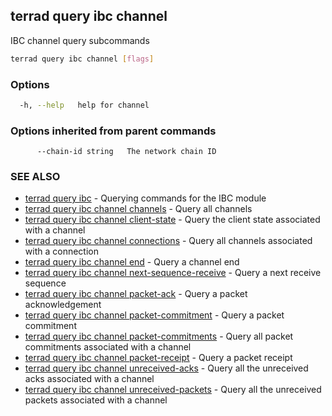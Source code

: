 ## terrad query ibc channel

IBC channel query subcommands

```sh Terrad
terrad query ibc channel [flags]
```

### Options

```sh Terrad
  -h, --help   help for channel
```

### Options inherited from parent commands

```
      --chain-id string   The network chain ID
```

### SEE ALSO

* [terrad query ibc](terrad_query_ibc.md)	 - Querying commands for the IBC module
* [terrad query ibc channel channels](terrad_query_ibc_channel_channels.md)	 - Query all channels
* [terrad query ibc channel client-state](terrad_query_ibc_channel_client-state.md)	 - Query the client state associated with a channel
* [terrad query ibc channel connections](terrad_query_ibc_channel_connections.md)	 - Query all channels associated with a connection
* [terrad query ibc channel end](terrad_query_ibc_channel_end.md)	 - Query a channel end
* [terrad query ibc channel next-sequence-receive](terrad_query_ibc_channel_next-sequence-receive.md)	 - Query a next receive sequence
* [terrad query ibc channel packet-ack](terrad_query_ibc_channel_packet-ack.md)	 - Query a packet acknowledgement
* [terrad query ibc channel packet-commitment](terrad_query_ibc_channel_packet-commitment.md)	 - Query a packet commitment
* [terrad query ibc channel packet-commitments](terrad_query_ibc_channel_packet-commitments.md)	 - Query all packet commitments associated with a channel
* [terrad query ibc channel packet-receipt](terrad_query_ibc_channel_packet-receipt.md)	 - Query a packet receipt
* [terrad query ibc channel unreceived-acks](terrad_query_ibc_channel_unreceived-acks.md)	 - Query all the unreceived acks associated with a channel
* [terrad query ibc channel unreceived-packets](terrad_query_ibc_channel_unreceived-packets.md)	 - Query all the unreceived packets associated with a channel



